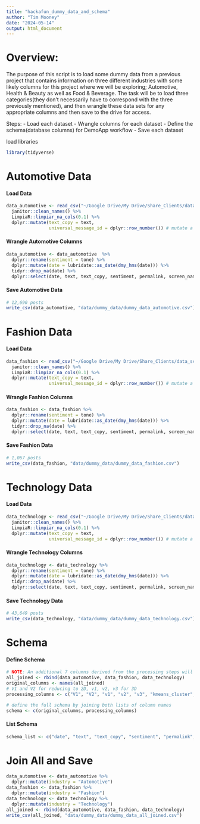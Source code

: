 ```yaml
---
title: "hackafun_dummy_data_and_schema"
author: "Tim Mooney"
date: "2024-05-14"
output: html_document
---
```


# Overview:
The purpose of this script is to load some dummy data from a previous project that contains information on three different industries with some likely columns for this project where we will be exploring; Automotive, Health & Beauty as well as Food & Beverage. 
The task will be to load three categories(they don't necessarily have to correspond with the three previously mentioned), and then wrangle these data sets for any appropriate columns and then save to the drive for access. 

Steps:
- Load each dataset
- Wrangle columns for each dataset
- Define the schema(database columns) for DemoApp workflow
- Save each dataset

load libraries
```r
library(tidyverse)
```

# Automotive Data
#### Load Data
```r
data_automotive <- read_csv("~/Google Drive/My Drive/Share_Clients/data_science_project_work/internal_projects/Brand_Trust/data/automotive/Brand_Trust_-_Automotive_Industry.csv") %>%
  janitor::clean_names() %>% 
  LimpiaR::limpiar_na_cols(0.1) %>% 
  dplyr::mutate(text_copy = text,
                universal_message_id = dplyr::row_number()) # mutate a dummy message_id column 
```
#### Wrangle Automotive Columns
```r
data_automotive <- data_automotive  %>% 
  dplyr::rename(sentiment = tone) %>% 
  dplyr::mutate(date = lubridate::as_date(dmy_hms(date))) %>% 
  tidyr::drop_na(date) %>% 
  dplyr::select(date, text, text_copy, sentiment, permalink, screen_name, platform, post_type, universal_message_id)
```
#### Save Automotive Data
```r
# 12,690 posts
write_csv(data_automotive, "data/dummy_data/dummy_data_automotive.csv")
```


# Fashion Data
#### Load Data
```r
data_fashion <- read_csv("~/Google Drive/My Drive/Share_Clients/data_science_project_work/internal_projects/Brand_Trust/data/fashion/Brand_Trust_-_Fashion.csv") %>%
  janitor::clean_names() %>% 
  LimpiaR::limpiar_na_cols(0.1) %>% 
  dplyr::mutate(text_copy = text,
                universal_message_id = dplyr::row_number()) # mutate a dummy message_id column 
```
#### Wrangle Fashion Columns
```r
data_fashion <- data_fashion %>% 
  dplyr::rename(sentiment = tone) %>% 
  dplyr::mutate(date = lubridate::as_date(dmy_hms(date))) %>% 
  tidyr::drop_na(date) %>% 
  dplyr::select(date, text, text_copy, sentiment, permalink, screen_name, platform, post_type, universal_message_id)
```
#### Save Fashion Data
```r
# 1,067 posts
write_csv(data_fashion, "data/dummy_data/dummy_data_fashion.csv")
```

# Technology Data
#### Load Data
```r
data_technology <- read_csv("~/Google Drive/My Drive/Share_Clients/data_science_project_work/internal_projects/Brand_Trust/data/technology/Brand_Trust_-_Technology.csv") %>%
  janitor::clean_names() %>% 
  LimpiaR::limpiar_na_cols(0.1) %>% 
  dplyr::mutate(text_copy = text,
                universal_message_id = dplyr::row_number()) # mutate a dummy message_id column 
```
#### Wrangle Technology Columns
```r
data_technology <- data_technology %>% 
  dplyr::rename(sentiment = tone) %>% 
  dplyr::mutate(date = lubridate::as_date(dmy_hms(date))) %>% 
  tidyr::drop_na(date) %>% 
  dplyr::select(date, text, text_copy, sentiment, permalink, screen_name, platform, post_type, universal_message_id)
```
#### Save Technology Data
```r
# 43,649 posts
write_csv(data_technology, "data/dummy_data/dummy_data_technology.csv")
```

# Schema
#### Define Schema
```r
# NOTE: An additional 7 columns derived from the processing steps will be added; V1, V2 + V1, V2, V3 + cluster_column
all_joined <- rbind(data_automotive, data_fashion, data_technology)
original_columns <- names(all_joined)
# V1 and V2 for reducing to 2D, v1, v2, v3 for 3D
processing_columns <- c("V1", "V2", "v1", "v2", "v3", "kmeans_cluster", "hdbscan_clutser")

# define the full schema by joining both lists of column names
schema <- c(original_columns, processing_columns)
```
#### List Schema
```r
schema_list <- c("date", "text", "text_copy", "sentiment", "permalink", "screen_name", "platform", "post_type", "universal_message_id", "V1", "V2", "v1", "v2", "v3", "kmeans_cluster", "hdbscan_clutser")   
```

# Join All and Save
```r
data_automotive <- data_automotive %>% 
  dplyr::mutate(industry = "Automotive")
data_fashion <- data_fashion %>% 
  dplyr::mutate(industry = "Fashion")
data_technology <- data_technology %>% 
  dplyr::mutate(industry = "Technology")
all_joined <- rbind(data_automotive, data_fashion, data_technology)
write_csv(all_joined, "data/dummy_data/dummy_data_all_joined.csv")
```

